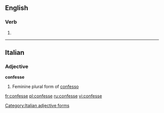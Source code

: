 ==English==

===Verb===
{{infl|en|verb}}

# {{obsolete spelling of|confess}}

----

==Italian==

===Adjective===
'''confesse''' {{f}}

# Feminine plural form of [[confesso]]

[[Category:Italian adjective forms]]

[[fr:confesse]]
[[pl:confesse]]
[[ru:confesse]]
[[vi:confesse]]